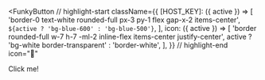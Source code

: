 <FunkyButton
  // highlight-start
  className={{
    [HOST_KEY]: ({ active }) => [
      'border-0 text-white rounded-full px-3 py-1 flex gap-x-2 items-center',
      `${active ? 'bg-blue-600' : 'bg-blue-500'}`,
    ],
    icon: ({ active }) => [
      'border rounded-full w-7 h-7 -ml-2 inline-flex items-center justify-center',
      active ? 'bg-white border-transparent' : 'border-white',
    ],
  }}
  // highlight-end
  icon="👋"
>
  Click me!
</FunkyButton>
